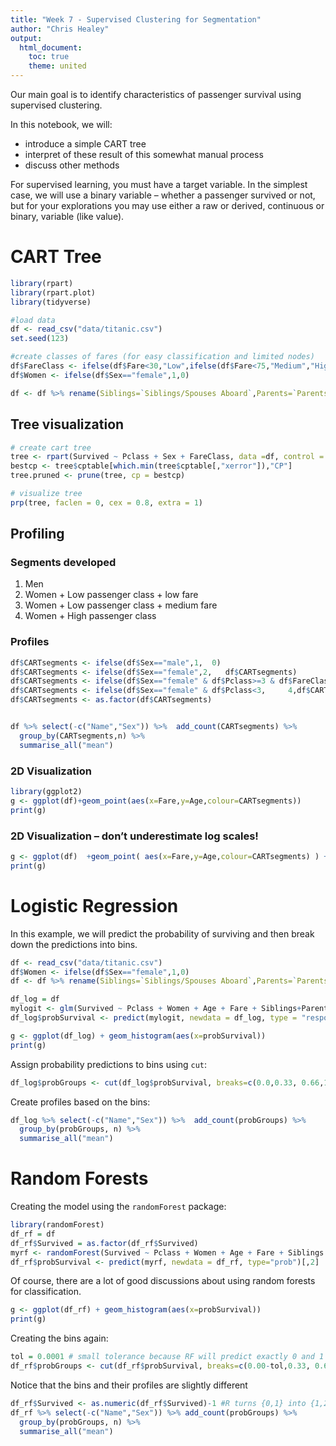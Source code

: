 ```yaml
---
title: "Week 7 - Supervised Clustering for Segmentation"
author: "Chris Healey"
output:
  html_document:
    toc: true
    theme: united
---
```


Our main goal is to identify characteristics of passenger survival using supervised clustering.

In this notebook, we will:

- introduce a simple CART tree    
- interpret of these result of this somewhat manual process 
- discuss other methods

For supervised learning, you must have a target variable.  In the simplest case, we will use a binary variable -- whether a passenger survived or not, but for your explorations you may use either a raw or derived, continuous or binary, variable (like value).


# CART Tree

```r
library(rpart)
library(rpart.plot)
library(tidyverse)

#load data
df <- read_csv("data/titanic.csv")
set.seed(123)

#create classes of fares (for easy classification and limited nodes)
df$FareClass <- ifelse(df$Fare<30,"Low",ifelse(df$Fare<75,"Medium","High"))
df$Women <- ifelse(df$Sex=="female",1,0)

df <- df %>% rename(Siblings=`Siblings/Spouses Aboard`,Parents=`Parents/Children Aboard`)

```

## Tree visualization
```r
# create cart tree
tree <- rpart(Survived ~ Pclass + Sex + FareClass, data =df, control = rpart.control(cp = 0.0001))
bestcp <- tree$cptable[which.min(tree$cptable[,"xerror"]),"CP"]
tree.pruned <- prune(tree, cp = bestcp)

# visualize tree
prp(tree, faclen = 0, cex = 0.8, extra = 1)
```

## Profiling 

### Segments developed

1. Men 
2. Women + Low passenger class + low fare
3. Women + Low passenger class + medium fare
4. Women + High passenger class

### Profiles
  
```r
df$CARTsegments <- ifelse(df$Sex=="male",1,  0)
df$CARTsegments <- ifelse(df$Sex=="female",2,   df$CARTsegments)
df$CARTsegments <- ifelse(df$Sex=="female" & df$Pclass>=3 & df$FareClass == "Medium",3,    df$CARTsegments)
df$CARTsegments <- ifelse(df$Sex=="female" & df$Pclass<3,     4,df$CARTsegments)
df$CARTsegments <- as.factor(df$CARTsegments)


df %>% select(-c("Name","Sex")) %>%  add_count(CARTsegments) %>%
  group_by(CARTsegments,n) %>% 
  summarise_all("mean")
```

### 2D Visualization
```r
library(ggplot2)
g <- ggplot(df)+geom_point(aes(x=Fare,y=Age,colour=CARTsegments))
print(g)
```

### 2D Visualization -- don't underestimate log scales!
```r
g <- ggplot(df)  +geom_point( aes(x=Fare,y=Age,colour=CARTsegments) ) +scale_x_continuous(trans='log10')
print(g)
```





# Logistic Regression
In this example, we will predict the probability of surviving and then break down the predictions into bins.
```r
df <- read_csv("data/titanic.csv")
df$Women <- ifelse(df$Sex=="female",1,0)
df <- df %>% rename(Siblings=`Siblings/Spouses Aboard`,Parents=`Parents/Children Aboard`)

df_log = df
mylogit <- glm(Survived ~ Pclass + Women + Age + Fare + Siblings+Parents, data = df_log, family = "binomial")
df_log$probSurvival <- predict(mylogit, newdata = df_log, type = "response")
```
```r
g <- ggplot(df_log) + geom_histogram(aes(x=probSurvival))
print(g)
```


Assign probability predictions to bins using `cut`:
```r
df_log$probGroups <- cut(df_log$probSurvival, breaks=c(0.0,0.33, 0.66,1.0), labels=c("Low","Medium","High"))
```

Create profiles based on the bins:
```r
df_log %>% select(-c("Name","Sex")) %>%  add_count(probGroups) %>%
  group_by(probGroups, n) %>% 
  summarise_all("mean")
```






# Random Forests

Creating the model using the `randomForest` package:
```r
library(randomForest)
df_rf = df
df_rf$Survived = as.factor(df_rf$Survived)
myrf <- randomForest(Survived ~ Pclass + Women + Age + Fare + Siblings + Parents, data = df_rf, importance=TRUE, proximity=TRUE)
df_rf$probSurvival <- predict(myrf, newdata = df_rf, type="prob")[,2]
```
Of course, there are a lot of good discussions about using random forests for classification.

```r
g <- ggplot(df_rf) + geom_histogram(aes(x=probSurvival))
print(g)
```

Creating the bins again:
```r
tol = 0.0001 # small tolerance because RF will predict exactly 0 and 1 
df_rf$probGroups <- cut(df_rf$probSurvival, breaks=c(0.00-tol,0.33, 0.66,1.00+tol), labels=c("Low","Medium","High"))
```


Notice that the bins and their profiles are slightly different
```r
df_rf$Survived <- as.numeric(df_rf$Survived)-1 #R turns {0,1} into {1,2}, so I transform them back
df_rf %>% select(-c("Name","Sex")) %>% add_count(probGroups) %>%
  group_by(probGroups, n) %>% 
  summarise_all("mean")
```
